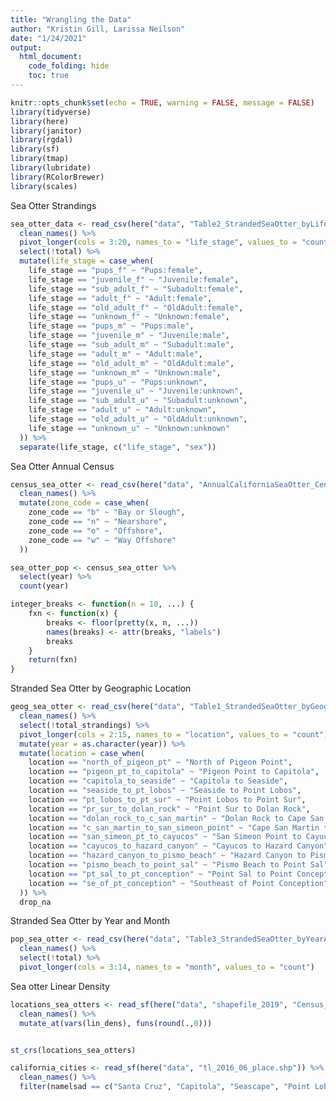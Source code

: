```yaml
---
title: "Wrangling the Data"
author: "Kristin Gill, Larissa Neilson"
date: "1/24/2021"
output:
  html_document:
    code_folding: hide
    toc: true
---
```


```r
knitr::opts_chunk$set(echo = TRUE, warning = FALSE, message = FALSE)
library(tidyverse)
library(here)
library(janitor)
library(rgdal)
library(sf)
library(tmap)
library(lubridate)
library(RColorBrewer)
library(scales)
```

Sea Otter Strandings
```r
sea_otter_data <- read_csv(here("data", "Table2_StrandedSeaOtter_byLifeStage_1985_2017.csv")) %>% 
  clean_names() %>% 
  pivot_longer(cols = 3:20, names_to = "life_stage", values_to = "count") %>% 
  select(!total) %>% 
  mutate(life_stage = case_when(
    life_stage == "pups_f" ~ "Pups:female",
    life_stage == "juvenile_f" ~ "Juvenile:female",
    life_stage == "sub_adult_f" ~ "Subadult:female",
    life_stage == "adult_f" ~ "Adult:female",
    life_stage == "old_adult_f" ~ "OldAdult:female",
    life_stage == "unknown_f" ~ "Unknown:female",
    life_stage == "pups_m" ~ "Pups:male",
    life_stage == "juvenile_m" ~ "Juvenile:male",
    life_stage == "sub_adult_m" ~ "Subadult:male",
    life_stage == "adult_m" ~ "Adult:male",
    life_stage == "old_adult_m" ~ "OldAdult:male",
    life_stage == "unknown_m" ~ "Unknown:male",
    life_stage == "pups_u" ~ "Pups:unknown",
    life_stage == "juvenile_u" ~ "Juvenile:unknown",
    life_stage == "sub_adult_u" ~ "Subadult:unknown",
    life_stage == "adult_u" ~ "Adult:unknown",
    life_stage == "old_adult_u" ~ "OldAdult:unknown",
    life_stage == "unknown_u" ~ "Unknown:unknown"
  )) %>% 
  separate(life_stage, c("life_stage", "sex"))
```

Sea Otter Annual Census
```r
census_sea_otter <- read_csv(here("data", "AnnualCaliforniaSeaOtter_Census_summary_1985_2014.csv")) %>% 
  clean_names() %>% 
  mutate(zone_code = case_when(
    zone_code == "b" ~ "Bay or Slough",
    zone_code == "n" ~ "Nearshore",
    zone_code == "o" ~ "Offshore",
    zone_code == "w" ~ "Way Offshore"
  ))

sea_otter_pop <- census_sea_otter %>%
  select(year) %>% 
  count(year)

integer_breaks <- function(n = 10, ...) {
    fxn <- function(x) {
        breaks <- floor(pretty(x, n, ...))
        names(breaks) <- attr(breaks, "labels")
        breaks
    }
    return(fxn)
}
```

Stranded Sea Otter by Geographic Location
```r
geog_sea_otter <- read_csv(here("data", "Table1_StrandedSeaOtter_byGeographicAreas_1985_2017.csv")) %>% 
  clean_names() %>% 
  select(!total_strandings) %>% 
  pivot_longer(cols = 2:15, names_to = "location", values_to = "count") %>% 
  mutate(year = as.character(year)) %>% 
  mutate(location = case_when(
    location == "north_of_pigeon_pt" ~ "North of Pigeon Point",
    location == "pigeon_pt_to_capitola" ~ "Pigeon Point to Capitola",
    location == "capitola_to_seaside" ~ "Capitola to Seaside",
    location == "seaside_to_pt_lobos" ~ "Seaside to Point Lobos",
    location == "pt_lobos_to_pt_sur" ~ "Point Lobos to Point Sur",
    location == "pr_sur_to_dolan_rock" ~ "Point Sur to Dolan Rock",
    location == "dolan_rock_to_c_san_martin" ~ "Dolan Rock to Cape San Martin",
    location == "c_san_martin_to_san_simeon_point" ~ "Cape San Martin to San Simeon Point",
    location == "san_simeon_pt_to_cayucos" ~ "San Simeon Point to Cayucos",
    location == "cayucos_to_hazard_canyon" ~ "Cayucos to Hazard Canyon",
    location == "hazard_canyon_to_pismo_beach" ~ "Hazard Canyon to Pismo Beach",
    location == "pismo_beach_to_point_sal" ~ "Pismo Beach to Point Sal",
    location == "pt_sal_to_pt_conception" ~ "Point Sal to Point Conception",
    location == "se_of_pt_conception" ~ "Southeast of Point Conception"
  )) %>% 
  drop_na
```

Stranded Sea Otter by Year and Month
```r
pop_sea_otter <- read_csv(here("data", "Table3_StrandedSeaOtter_byYearAndMonth_1985_2017.csv")) %>% 
  clean_names() %>% 
  select(!total) %>% 
  pivot_longer(cols = 3:14, names_to = "month", values_to = "count")
```

Sea otter Linear Density
```r
locations_sea_otters <- read_sf(here("data", "shapefile_2019", "Census_sum_2019.shp")) %>% 
  clean_names() %>% 
  mutate_at(vars(lin_dens), funs(round(.,0)))


st_crs(locations_sea_otters)

california_cities <- read_sf(here("data", "tl_2016_06_place.shp")) %>%
  clean_names() %>% 
  filter(namelsad == c("Santa Cruz", "Capitola", "Seascape", "Point Lobos", "Cayucos", "Watsonville", "Monterrey", "Carmel", "Santa Barbara"))
```

